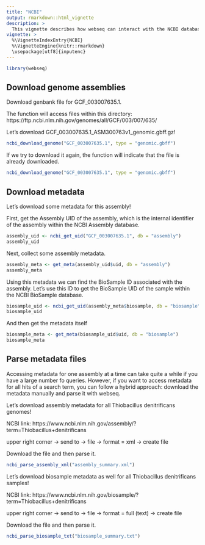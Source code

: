 ```yaml
---
title: "NCBI"
output: rmarkdown::html_vignette
description: >
  This vignette describes how webseq can interact with the NCBI databases.
vignette: >
  %\VignetteIndexEntry{NCBI}
  %\VignetteEngine{knitr::rmarkdown}
  \usepackage[utf8]{inputenc}
---
```


```r
library(webseq)
```

## Download genome assemblies

Download genbank file for GCF_003007635.1.

The function will access files within this directory:
https://ftp.ncbi.nlm.nih.gov/genomes/all/GCF/003/007/635/

Let's download GCF_003007635.1_ASM300763v1_genomic.gbff.gz!

```r
ncbi_download_genome("GCF_003007635.1", type = "genomic.gbff")
```

If we try to download it again, the function will indicate that the file is already downloaded.

```r
ncbi_download_genome("GCF_003007635.1", type = "genomic.gbff")
```

## Download metadata

Let's download some metadata for this assembly!

First, get the Assembly UID of the assembly, which is the internal identifier of the assembly within the NCBI Assembly database.

```r
assembly_uid <- ncbi_get_uid("GCF_003007635.1", db = "assembly")
assembly_uid
```

Next, collect some assembly metadata.

```r
assembly_meta <- get_meta(assembly_uid$uid, db = "assembly")
assembly_meta
```

Using this metadata we can find the BioSample ID associated with the assembly. Let's use this ID to get the BioSample UID of the sample within the NCBI BioSample database.

```r
biosample_uid <- ncbi_get_uid(assembly_meta$biosample, db = "biosample")
biosample_uid
```

And then get the metadata itself

```r
biosample_meta <- get_meta(biosample_uid$uid, db = "biosample")
biosample_meta
```

## Parse metadata files

Accessing metadata for one assembly at a time can take quite a while if you have a large number fo queries. However, if you want to access metadata for all hits of a search term, you can follow a hybrid approach: download the metadata manually and parse it with webseq.

Let's download assembly metadata for all Thiobacillus denitrificans genomes!

NCBI link:
https://www.ncbi.nlm.nih.gov/assembly/?term=Thiobacillus+denitrificans

upper right corner -> send to -> file -> format = xml -> create file

Download the file and then parse it.

```r
ncbi_parse_assembly_xml("assembly_summary.xml")
```

Let's download biosample metadata as well for all Thiobacillus denitrificans samples!

NCBI link:
https://www.ncbi.nlm.nih.gov/biosample/?term=Thiobacillus+denitrificans

upper right corner -> send to -> file -> format = full (text) -> create file

Download the file and then parse it.

```r
ncbi_parse_biosample_txt("biosample_summary.txt")
```
